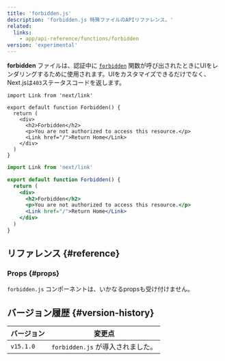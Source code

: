 ```yaml
---
title: 'forbidden.js'
description: 'forbidden.js 特殊ファイルのAPIリファレンス。'
related:
  links:
    - app/api-reference/functions/forbidden
version: 'experimental'
---
```


**forbidden** ファイルは、認証中に [`forbidden`](/docs/app/api-reference/functions/forbidden) 関数が呼び出されたときにUIをレンダリングするために使用されます。UIをカスタマイズできるだけでなく、Next.jsは`403`ステータスコードを返します。

<Tabs>
<TabItem value="tsx" label="TypeScript">

```tsx title="app/forbidden.tsx" switcher
import Link from 'next/link'

export default function Forbidden() {
  return (
    <div>
      <h2>Forbidden</h2>
      <p>You are not authorized to access this resource.</p>
      <Link href="/">Return Home</Link>
    </div>
  )
}
```

</TabItem>
<TabItem value="jsx" label="JavaScript">

```jsx title="app/forbidden.jsx" switcher
import Link from 'next/link'

export default function Forbidden() {
  return (
    <div>
      <h2>Forbidden</h2>
      <p>You are not authorized to access this resource.</p>
      <Link href="/">Return Home</Link>
    </div>
  )
}
```

</TabItem>
</Tabs>

## リファレンス {#reference}

### Props {#props}

`forbidden.js` コンポーネントは、いかなるpropsも受け付けません。

## バージョン履歴 {#version-history}

| バージョン | 変更点                            |
| ---------- | --------------------------------- |
| `v15.1.0`  | `forbidden.js` が導入されました。 |
